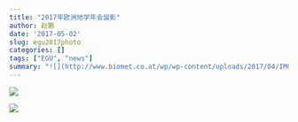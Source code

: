 ```yaml
---
title: "2017年欧洲地学年会留影"
author: 赵鹏
date: '2017-05-02'
slug: egu2017photo
categories: []
tags: ["EGU", "news"]
summary: "![](http://www.biomet.co.at/wp/wp-content/uploads/2017/04/IMG_19351.jpeg)"
---
```


![](http://www.biomet.co.at/wp/wp-content/uploads/2017/04/IMG_19351.jpeg)

![](http://www.biomet.co.at/wp/wp-content/uploads/2017/04/IMG_1938-e1493284916944.jpeg)